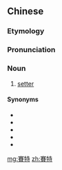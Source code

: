 {{also|赛特}}
==Chinese==
{{zh-forms|s=赛特}}

===Etymology===
{{borrowing|zh|en|setter}}

===Pronunciation===
{{zh-pron
|m=sàitè
|c=coi3 dak6
|cat=n
}}

===Noun===
{{zh-noun}}

# [[setter]]

====Synonyms====
* {{zh-l|塞特}}
* {{zh-l|塞特犬}}
* {{zh-l|賽特犬}}
* {{zh-l|雪達}}
* {{zh-l|雪達犬}}

{{zh-cat|Dogs}}

[[mg:賽特]]
[[zh:賽特]]